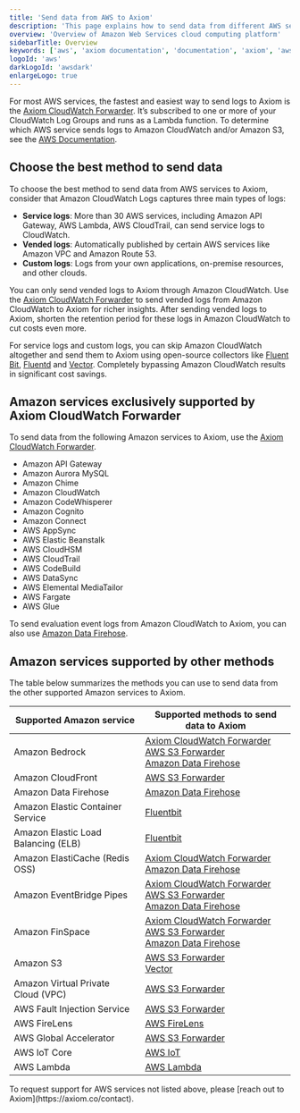 ```yaml
---
title: 'Send data from AWS to Axiom'
description: 'This page explains how to send data from different AWS services to Axiom.'
overview: 'Overview of Amazon Web Services cloud computing platform'
sidebarTitle: Overview
keywords: ['aws', 'axiom documentation', 'documentation', 'axiom', 'aws cloudfront', 'ADOT', 'amazon s3', 'aws s3', 'aws lambda', 'aws', 'cloudwatch', 'amazon']
logoId: 'aws'
darkLogoId: 'awsdark'
enlargeLogo: true
---
```


For most AWS services, the fastest and easiest way to send logs to Axiom is the [Axiom CloudWatch Forwarder](/send-data/cloudwatch). It’s subscribed to one or more of your CloudWatch Log Groups and runs as a Lambda function. To determine which AWS service sends logs to Amazon CloudWatch and/or Amazon S3, see the [AWS Documentation](https://docs.aws.amazon.com/AmazonCloudWatch/latest/logs/AWS-logs-and-resource-policy.html).

## Choose the best method to send data

To choose the best method to send data from AWS services to Axiom, consider that Amazon CloudWatch Logs captures three main types of logs:
- **Service logs**: More than 30 AWS services, including Amazon API Gateway, AWS Lambda, AWS CloudTrail, can send service logs to CloudWatch.
- **Vended logs**: Automatically published by certain AWS services like Amazon VPC and Amazon Route 53.
- **Custom logs**: Logs from your own applications, on-premise resources, and other clouds.

You can only send vended logs to Axiom through Amazon CloudWatch. Use the [Axiom CloudWatch Forwarder](/send-data/cloudwatch) to send vended logs from Amazon CloudWatch to Axiom for richer insights. After sending vended logs to Axiom, shorten the retention period for these logs in Amazon CloudWatch to cut costs even more.

For service logs and custom logs, you can skip Amazon CloudWatch altogether and send them to Axiom using open-source collectors like [Fluent Bit](/send-data/fluent-bit), [Fluentd](/send-data/fluentd) and [Vector](/send-data/vector). Completely bypassing Amazon CloudWatch results in significant cost savings.

## Amazon services exclusively supported by Axiom CloudWatch Forwarder

To send data from the following Amazon services to Axiom, use the [Axiom CloudWatch Forwarder](/send-data/cloudwatch).

- Amazon API Gateway
- Amazon Aurora MySQL
- Amazon Chime
- Amazon CloudWatch
- Amazon CodeWhisperer
- Amazon Cognito
- Amazon Connect
- AWS AppSync
- AWS Elastic Beanstalk
- AWS CloudHSM
- AWS CloudTrail
- AWS CodeBuild
- AWS DataSync
- AWS Elemental MediaTailor
- AWS Fargate
- AWS Glue

To send evaluation event logs from Amazon CloudWatch to Axiom, you can also use [Amazon Data Firehose](/send-data/aws-firehose).

## Amazon services supported by other methods

The table below summarizes the methods you can use to send data from the other supported Amazon services to Axiom.

| Supported Amazon service                                    | Supported methods to send data to Axiom                                                                                              |
|-------------------------------------------------------------|--------------------------------------------------------------------------------------------------------------------------------------|
| Amazon Bedrock                                              | [Axiom CloudWatch Forwarder](/send-data/cloudwatch)<br />[AWS S3 Forwarder](/send-data/aws-s3)<br />[Amazon Data Firehose](/send-data/aws-firehose)  |
| Amazon CloudFront                                           | [AWS S3 Forwarder](/send-data/aws-s3)                                                                                                |
| Amazon Data Firehose                                        | [Amazon Data Firehose](/send-data/aws-firehose)                                                                                      |
| Amazon Elastic Container Service                            | [Fluentbit](/send-data/fluent-bit)                                                                                                   |
| Amazon Elastic Load Balancing (ELB)                         | [Fluentbit](/send-data/fluent-bit)                                                                                                   |
| Amazon ElastiCache (Redis OSS)                              | [Axiom CloudWatch Forwarder](/send-data/cloudwatch)<br />[Amazon Data Firehose](/send-data/aws-firehose)                               |
| Amazon EventBridge Pipes                                    | [Axiom CloudWatch Forwarder](/send-data/cloudwatch)<br />[AWS S3 Forwarder](/send-data/aws-s3)<br />[Amazon Data Firehose](/send-data/aws-firehose) |
| Amazon FinSpace                                             | [Axiom CloudWatch Forwarder](/send-data/cloudwatch)<br />[AWS S3 Forwarder](/send-data/aws-s3)<br />[Amazon Data Firehose](/send-data/aws-firehose) |
| Amazon S3                                                   | [AWS S3 Forwarder](/send-data/aws-s3)<br />[Vector](/send-data/vector)                                                               |
| Amazon Virtual Private Cloud (VPC)                          | [AWS S3 Forwarder](/send-data/aws-s3)                                                                                                |
| AWS Fault Injection Service                                 | [AWS S3 Forwarder](/send-data/aws-s3)                                                                                                |
| AWS FireLens                                                | [AWS FireLens](/send-data/aws-firelens)                                                                                              |
| AWS Global Accelerator                                      | [AWS S3 Forwarder](/send-data/aws-s3)                                                                                                |
| AWS IoT Core                                                | [AWS IoT](/send-data/aws-iot-rules)                                                                                                  |
| AWS Lambda                                                  | [AWS Lambda](/send-data/aws-lambda)                                                                                                  |

<Note>
    To request support for AWS services not listed above, please [reach out to Axiom](https://axiom.co/contact).
</Note>
